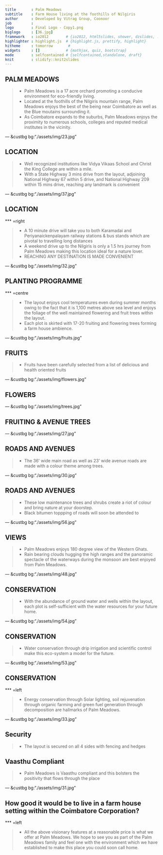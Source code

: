 ```yaml
---
title       : Palm Meadows
subtitle    : Farm House living at the foothills of Nilgiris
author      : Developed by Vitrag Group, Coonoor
job         : 
logo        : Final Logo - Copy1.png
biglogo     : [36.jpg]
framework   : io2012        # {io2012, html5slides, shower, dzslides, ...}
highlighter : highlight.js  # {highlight.js, prettify, highlight}
hitheme     : tomorrow       # 
widgets     : []            # {mathjax, quiz, bootstrap}
mode        : selfcontained # {selfcontained,standalone, draft}
knit        : slidify::knit2slides
---
```


## PALM MEADOWS

> * Palm Meadows is a 17 acre orchard promoting a conducive environment for eco-friendly living. 
> * Located at the foothills of the Nilgiris mountain range, Palm Meadows enjoys the best of the being near Coimbatore as well as the Blue moutains surrounding it.
> * As Coimbatore expands to the suburbs, Palm Meadows enjoys the proximity to numerous schools, colleges and reputed medical institutes in the vicinity.


--- &custbg bg:"./assets/img/23.jpg"

## LOCATION

>* Well recognized institutions like Vidya Vikaas School and Christ the King College are within a mile.
>* With a State Highway 3 mins drive from the layout, adjoining National Highway 67 within 5 drive, and National Highway 209 within 15 mins drive, reaching any landmark is convenient

--- &custbg bg:"./assets/img/37.jpg"

## LOCATION

*** =right

>* A 10 minute drive will take you to both Karamadai and Periyanaickenpalayam railway stations & bus stands which are pivotal to travelling long distances
>* A weekend drive up to the Nilgiris is only a 1.5 hrs journey from Palm Meadows making this location ideal for a nature lover.
>* REACHING ANY DESTINATION IS MADE CONVENIENT

--- &custbg bg:"./assets/img/32.jpg"

## PLANTING PROGRAMME

*** =centre

>* The layout enjoys cool temperatures even during summer months owing to the fact that it is 1,100 metres above sea level and enjoys the foliage of the  well maintained flowering and fruit trees within the layout. 
>* Each plot is skirted with 17-20 fruiting and flowering trees forming a farm house ambience.

--- &custbg bg:"./assets/img/fruits.jpg"

## FRUITS

>* Fruits have been carefully selected from a list of delicious and health oriented fruits

---  &custbg bg:"./assets/img/flowers.jpg"

## FLOWERS

---  &custbg bg:"./assets/img/trees.jpg"

## FRUITING & AVENUE TREES

---  &custbg bg:"./assets/img/27.jpg"

## ROADS AND AVENUES

>*  The 36’ wide main road as well as 23’ wide avenue roads are made with a colour theme among trees.

---  &custbg bg:"./assets/img/30.jpg"

## ROADS AND AVENUES

>* These low maintenance trees and shrubs create a riot of colour and bring nature at your doorstep.
>* Black bitumen toppping of roads will soon be attended to

---  &custbg bg:"./assets/img/56.jpg"

## VIEWS

>* Palm Meadows enjoys 180 degree view of the Western Ghats.
>* Rain bearing clouds hugging the high ranges and the panoramic spectacle of the waterways during the monsoon are best enjoyed from Palm Meadows.

---  &custbg bg:"./assets/img/48.jpg"

## CONSERVATION

>* With the abundance of ground water and wells within the layout, each plot is self-sufficient with the water resources for your future home. 

---  &custbg bg:"./assets/img/54.jpg"

## CONSERVATION

>* Water conservation through drip irrigation and scientific control make this eco-system a model for the future. 

---  &custbg bg:"./assets/img/53.jpg"

## CONSERVATION

*** =left

>* Energy conservation through Solar lighting, soil rejuvenation through organic farming and green fuel generation through decomposition are hallmarks of Palm Meadows.

---  &custbg bg:"./assets/img/33.jpg"

## Security
>* The layout is secured on all 4 sides with fencing and hedges

## Vaasthu Compliant
>* Palm Meadows is Vaasthu compliant and this bolsters the positivity that flows through the place

---  &custbg bg:"./assets/img/31.jpg"


## How good it would be to live in a farm house setting within the Coimbatore Corporation? 

*** =left

>* All the above visionary features at a reasonable price is what we offer at Palm Meadows. We hope to see you as part of the Palm Meadows family and feel one with the environment which we have established to make this place  you could soon call home.